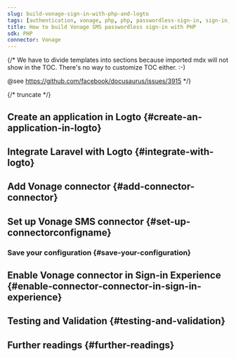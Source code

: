 ```yaml
---
slug: build-vonage-sign-in-with-php-and-logto
tags: [authentication, vonage, php, php, passwordless-sign-in, sign-in, login]
title: How to build Vonage SMS passwordless sign-in with PHP
sdk: PHP
connector: Vonage
---
```


{/*
  We have to divide templates into sections because imported mdx will not show in the TOC.
  There's no way to customize TOC either. :-)

  @see https://github.com/facebook/docusaurus/issues/3915
*/}



{/* truncate */}

<Intro connector={connector} sdk="PHP" link="https://www.php.net" />

## Create an application in Logto \{#create-an-application-in-logto}

<CreateApplication type="Traditional web" framework="Laravel" />

## Integrate Laravel with Logto \{#integrate-with-logto}

<FrameworkGuide />

## Add Vonage connector \{#add-connector-connector}

<AddPasswordlessConnector
  connector={connector}
  connectorType="SMS"
  passwordlessSignUpIdentifier="Phone number"
/>

## Set up Vonage SMS connector \{#set-up-connectorconfigname}

<ConnectorGuide />

### Save your configuration \{#save-your-configuration}

<SaveYourConfiguration connector={connector} />

## Enable Vonage connector in Sign-in Experience \{#enable-connector-connector-in-sign-in-experience}

<EnablePasswordlessConnector
  connectorType="SMS"
  passwordlessSignUpIdentifier="Phone number"
/>

## Testing and Validation \{#testing-and-validation}

<TestingAndValidation connector={connector} sdk="PHP" />

## Further readings \{#further-readings}

<FurtherReadings />
